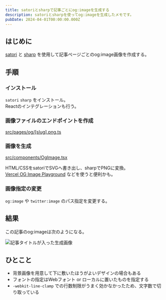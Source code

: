 ```yaml
---
title: satoriとsharpで記事ごとにog:imageを生成する
description: satoriとsharpを使ってog:imageを生成したメモです。
pubDate: 2024-04-01T00:00:00.000Z
---
```


## はじめに

[satori](https://github.com/vercel/satori) と [sharp](https://sharp.pixelplumbing.com/) を使用して記事ページごとのog:image画像を作成する。

## 手順

### インストール

`satori` `sharp` をインストール。  
Reactのインテグレーションも行う。

### 画像ファイルのエンドポイントを作成

[src/pages/og/[slug].png.ts](https://github.com/yuheijotaki/yuheijotaki.com/blob/main/src/pages/og/%5Bslug%5D.png.ts)

### 画像を生成

[src/components/OgImage.tsx](https://github.com/yuheijotaki/yuheijotaki.com/blob/main/src/components/OgImage.tsx)

HTML/CSSをsatoriでSVGへ書き出し、sharpでPNGに変換。  
[Vercel OG Image Playground](https://og-playground.vercel.app/) などを使うと便利かも。

### 画像指定の変更

`og:image` や `twitter:image` のパス指定を変更する。

## 結果

この記事のog:imageは次のようになる。

![記事タイトルが入った生成画像](/og/2024040101_satori-og-image.png)

## ひとこと

- 背景画像を用意して下に敷いたほうがよいデザインの場合もある
- フォントの指定はWebフォント or ローカルに置いたものを指定する
- `-webkit-line-clamp` での行数制限がうまく効かなかったため、文字数で切り取っている
